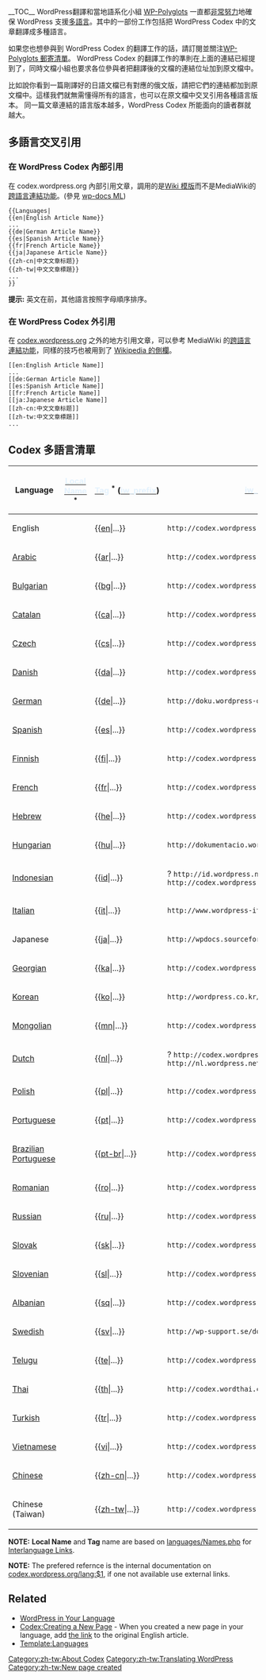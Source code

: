 {{Languages|
{{en|Multilingual Codex}}
{{pt-br|Codex_Multilingua}}
{{zh-cn|多国语言手册}}
{{zh-tw|多國語言手冊}}
}}
__TOC__
WordPress翻譯和當地語系化小組 [[Mailing_Lists#Polyglots|WP-Polyglots]] 一直都[[Translating_WordPress|非常努力]]地確保 WordPress 支援[[WordPress in Your Language|多語言]]。其中的一部份工作包括把 WordPress Codex 中的文章翻譯成多種語言。

如果您也想參與到 WordPress Codex 的翻譯工作的話，請訂閱並關注[[Mailing_Lists#Polyglots|WP-Polyglots 郵寄清單]]。 WordPress Codex 的翻譯工作的準則在上面的連結已經提到了，同時文檔小組也要求各位參與者把翻譯後的文檔的連結位址加到原文檔中。

比如說你看到一篇剛譯好的日語文檔已有對應的俄文版，請把它們的連結都加到原文檔中。這樣我們就無需懂得所有的語言，也可以在原文檔中交叉引用各種語言版本。 同一篇文章連結的語言版本越多，WordPress Codex 所能面向的讀者群就越大。

== 多語言交叉引用 ==

===在 WordPress Codex 內部引用===
在 codex.wordpress.org 內部引用文章，調用的是[[#Codex 多語言清單|Wiki 模版]]而不是MediaWiki的[[MediaWikiwiki:Manual:Interwiki#Interwiki links to other languages|跨語言連結功能]]。(參見 [http://comox.textdrive.com/pipermail/wp-docs/2009-April/001937.html wp-docs ML])
<pre>
{{Languages|
{{en|English Article Name}}
...
{{de|German Article Name}}
{{es|Spanish Article Name}}
{{fr|French Article Name}}
{{ja|Japanese Article Name}}
{{zh-cn|中文文章标题}}
{{zh-tw|中文文章標題}}
...
}}
</pre>

'''提示:''' 英文在前，其他語言按照字母順序排序。

===在 WordPress Codex 外引用===

在 [http://codex.wordpress.org/ codex.wordpress.org] 之外的地方引用文章，可以參考 MediaWiki 的[[MediaWikiwiki:Manual:Interwiki#Interwiki links to other languages|跨語言連結功能]]，同樣的技巧也被用到了 [[Wikipedia:|Wikipedia 的側欄]]。
<pre>
[[en:English Article Name]]
...
[[de:German Article Name]]
[[es:Spanish Article Name]]
[[fr:French Article Name]]
[[ja:Japanese Article Name]]
[[zh-cn:中文文章标题]]
[[zh-tw:中文文章標題]]
...
</pre>

== Codex 多語言清單 ==

{| class="widefat"
|- style="background:#464646; color:#d7d7d7;"
! '''Language'''
! [http://svn.wikimedia.org/viewvc/mediawiki/tags/REL1_14_0/phase3/languages/Names.php?revision=47655&view=markup&sortby=rev&sortdir=down&pathrev=47655 <span style="color: #e4f2fd">'''Local Name'''</span>] <sup>*</sup>
! style="white-space:nowrap" | [http://svn.wikimedia.org/viewvc/mediawiki/tags/REL1_14_0/phase3/languages/Names.php?revision=47655&view=markup&sortby=rev&sortdir=down&pathrev=47655 <span style="color: #e4f2fd">'''Tag'''</span>] <sup>*</sup> ([[mediawikiwiki:Interwiki table|<span style="color: #e4f2fd">iw_prefix</span>]])
! [[mediawikiwiki:Interwiki table|<span style="color: #e4f2fd"> '''iw_url'''</span>]]
! '''Notes'''
|-
| English
| {{en}}
| <nowiki>{{</nowiki>[[Template:en|en]]<nowiki>|...}}</nowiki>
| <code><nowiki>http://codex.wordpress.org/$1</nowiki></code>
| no prefix
|-
| [[:Category:Arabic Codex|Arabic]]
| {{ar}}
| <nowiki>{{</nowiki>[[Template:ar|ar]]<nowiki>|...}}</nowiki>
| <code><nowiki>http://codex.wordpress.org/ar:$1</nowiki></code>
| 
|-
| [[:Category:Bulgarian Codex|Bulgarian]]
| {{bg}}
| <nowiki>{{</nowiki>[[Template:bg|bg]]<nowiki>|...}}</nowiki>
| <code><nowiki>http://codex.wordpress.org/bg:$1</nowiki></code>
| 
|-
| [[:Category:Catalan Codex|Catalan]]
| {{ca}}
| <nowiki>{{</nowiki>[[Template:ca|ca]]<nowiki>|...}}</nowiki>
| <code><nowiki>http://codex.wordpress.org/ca:$1</nowiki></code>
| 
|-
| [[:Category:Czech Codex|Czech]]
| {{cs}}
| <nowiki>{{</nowiki>[[Template:cs|cs]]<nowiki>|...}}</nowiki>
| <code><nowiki>http://codex.wordpress.org/cs:$1</nowiki></code>
| 
|-
| [[:Category:Danish Codex|Danish]]
| {{da}}
| <nowiki>{{</nowiki>[[Template:da|da]]<nowiki>|...}}</nowiki>
| <code><nowiki>http://codex.wordpress.org/da:$1</nowiki></code>
| 
|-
| [[:Category:German Codex|German]]
| {{de}}
| <nowiki>{{</nowiki>[[Template:de|de]]<nowiki>|...}}</nowiki>
| <code><nowiki>http://doku.wordpress-deutschland.org/$1</nowiki></code>
| external
|-
| [[:Category:Spanish Codex|Spanish]]
| {{es}}
| <nowiki>{{</nowiki>[[Template:es|es]]<nowiki>|...}}</nowiki>
| <code><nowiki>http://codex.wordpress.org/es:$1</nowiki></code>
| 
|-
| [[:Category:Finnish Codex|Finnish]]
| {{fi}}
| <nowiki>{{</nowiki>[[Template:fi|fi]]<nowiki>|...}}</nowiki>
| <code><nowiki>http://codex.wordpress.org/fi:$1</nowiki></code>
|-
| [[:Category:French Codex|French]]
| {{fr}}
| <nowiki>{{</nowiki>[[Template:fr|fr]]<nowiki>|...}}</nowiki>
| <code><nowiki>http://codex.wordpress.org/fr:$1</nowiki></code>
| 
|-
| [[:Category:Hebrew Codex|Hebrew]]
| {{he}}
| <nowiki>{{</nowiki>[[Template:he|he]]<nowiki>|...}}</nowiki>
| <code><nowiki>http://codex.wordpress.org/he:$1</nowiki></code>
| 
|-
| [[:Category:Hungarian Codex|Hungarian]]
| {{hu}}
| <nowiki>{{</nowiki>[[Template:hu|hu]]<nowiki>|...}}</nowiki>
| <code><nowiki>http://dokumentacio.word-press.hu/$1</nowiki></code>
| external
|-
| [[:Category:Indonesian Codex|Indonesian]]
| style="white-space:nowrap" | {{id}}
| <nowiki>{{</nowiki>[[Template:id|id]]<nowiki>|...}}</nowiki>
| ? <code><nowiki>http://id.wordpress.net/codex/$1</nowiki></code> or <code><nowiki>http://codex.wordpress.org/id:$1</nowiki></code>
| external?
|-
| [[:Category:Italian Codex|Italian]]
| {{it}}
| <nowiki>{{</nowiki>[[Template:it|it]]<nowiki>|...}}</nowiki>
| <code><nowiki>http://www.wordpress-it.it/wiki/Main/$1</nowiki></code>
| external
|-
| Japanese
| {{ja/top}}
| <nowiki>{{</nowiki>[[Template:ja|ja]]<nowiki>|...}}</nowiki>
| <code><nowiki>http://wpdocs.sourceforge.jp/$1</nowiki></code>
| external
|-
| [[:Category:Georgian Codex|Georgian]]
| {{ka}}
| <nowiki>{{</nowiki>[[Template:ka|ka]]<nowiki>|...}}</nowiki>
| <code><nowiki>http://codex.wordpress.org/ka:$1</nowiki></code>
| 
|-
| [[:Category:Korean Codex|Korean]]
| {{ko}}
| <nowiki>{{</nowiki>[[Template:ko|ko]]<nowiki>|...}}</nowiki>
| <code><nowiki>http://wordpress.co.kr/codex/$1</nowiki></code>
| external
|-
| [[:Category:Mongolian Codex|Mongolian]]
| {{mn}}
| <nowiki>{{</nowiki>[[Template:mn|mn]]<nowiki>|...}}</nowiki>
| <code><nowiki>http://codex.wordpress.org/mn:$1</nowiki></code>
|-
| [[:Category:Dutch Codex|Dutch]]
| {{nl}}<!-- Nederlands -->
| <nowiki>{{</nowiki>[[Template:nl|nl]]<nowiki>|...}}</nowiki>
| ? <code><nowiki>http://codex.wordpress.org/nl:$1</nowiki></code> or <code><nowiki>http://nl.wordpress.net/ontdek/$1/index.html</nowiki></code>
| external?
|-
| [[:Category:Polish Codex|Polish]]
| {{pl}}
| <nowiki>{{</nowiki>[[Template:pl|pl]]<nowiki>|...}}</nowiki>
| <code><nowiki>http://codex.wordpress.org/pl:$1</nowiki></code>
| 
|-
| [[:Category:Portuguese Codex|Portuguese]]
| {{pt}}
| <nowiki>{{</nowiki>[[Template:pt|pt]]<nowiki>|...}}</nowiki>
| <code><nowiki>http://codex.wordpress.org/pt:$1</nowiki></code>
| 
|-
| [[:Category:Brazilian Portuguese Codex|Brazilian Portuguese]]
| {{pt-br}}
| <nowiki>{{</nowiki>[[Template:pt-br|pt-br]]<nowiki>|...}}</nowiki>
| <code><nowiki>http://codex.wordpress.org/pt-br:$1</nowiki></code>
|
|-
| [[:Category:Romanian Codex|Romanian]]
| {{ro}}
| <nowiki>{{</nowiki>[[Template:ro|ro]]<nowiki>|...}}</nowiki>
| <code><nowiki>http://codex.wordpress.org/$1</nowiki></code>
| 
|-
| [[:Category:Russian Codex|Russian]]
| {{ru}}
| <nowiki>{{</nowiki>[[Template:ru|ru]]<nowiki>|...}}</nowiki>
| <code><nowiki>http://codex.wordpress.org/$1</nowiki></code>
| no prefix
|-
| [[:Category:Slovak Codex|Slovak]]
| {{sk}}
| <nowiki>{{</nowiki>[[Template:sk|sk]]<nowiki>|...}}</nowiki>
| <code><nowiki>http://codex.wordpress.org/sk:$1</nowiki></code>
| 
|-
| [[:Category:Slovenian Codex|Slovenian]]
| {{sl}}
| <nowiki>{{</nowiki>[[Template:sl|sl]]<nowiki>|...}}</nowiki>
| <code><nowiki>http://codex.wordpress.org/sl:$1</nowiki></code>
| 
|-
| [[:Category:Albanian Codex|Albanian]]
| {{sq}}
| <nowiki>{{</nowiki>[[Template:sq|sq]]<nowiki>|...}}</nowiki>
| <code><nowiki>http://codex.wordpress.org/al:$1</nowiki></code>
| 
|-
| [[:Category:Swedish Codex|Swedish]]
| {{sv}}
| <nowiki>{{</nowiki>[[Template:sv|sv]]<nowiki>|...}}</nowiki>
| <code><nowiki>http://wp-support.se/dokumentation/$1</nowiki></code>
| external
|-
| [[:Category:Telugu Codex|Telugu]]
| {{te}}
| <nowiki>{{</nowiki>[[Template:te|te]]<nowiki>|...}}</nowiki>
| <code><nowiki>http://codex.wordpress.org/te:$1</nowiki></code> 
|-
| [[:Category:Thai Codex|Thai]]
| {{th}}
| <nowiki>{{</nowiki>[[Template:th|th]]<nowiki>|...}}</nowiki>
| <code><nowiki>http://codex.wordthai.com/$1</nowiki></code> 
| external
|-
| [[:Category:Turkish Codex|Turkish]]
| {{tr}}
| <nowiki>{{</nowiki>[[Template:tr|tr]]<nowiki>|...}}</nowiki>
| <code><nowiki>http://codex.wordpress.org/tr:$1</nowiki></code>
| 
|-
| [[:Category:Vietnamese Codex|Vietnamese]]
| {{vi}}
| <nowiki>{{</nowiki>[[Template:vi|vi]]<nowiki>|...}}</nowiki>
| <code><nowiki>http://codex.wordpress.org/vi:$1</nowiki></code>
| 
|-
| [[:Category:Chinese Codex|Chinese]]
| {{zh-cn}}
| style="white-space:nowrap" | <nowiki>{{</nowiki>[[Template:zh-cn|zh-cn]]<nowiki>|...}}</nowiki>
| <code><nowiki>http://codex.wordpress.org/zh-cn:$1</nowiki></code>
|-
| Chinese (Taiwan)
| {{zh-tw}}
| style="white-space:nowrap" | <nowiki>{{</nowiki>[[Template:zh-tw|zh-tw]]<nowiki>|...}}</nowiki>
| <code><nowiki>http://codex.wordpress.org/zh-tw:$1</nowiki></code>
| 
|}

'''NOTE:''' '''Local Name''' and '''Tag''' name are based on [http://svn.wikimedia.org/viewvc/mediawiki/tags/REL1_14_0/phase3/languages/Names.php?revision=47655&view=markup&sortby=rev&sortdir=down&pathrev=47655 languages/Names.php] for [[MediaWikiwiki:Manual:Interwiki#Interwiki links to other languages|Interlanguage Links]].

'''NOTE:''' The prefered refernce is the internal documentation on [http://codex.wordpress.org codex.wordpress.org/lang:$1], if one not available use external links.

== Related ==
* [[WordPress in Your Language]]
* [[Codex:Creating a New Page]] - When you created a new page in your language, add [[#Language Cross Reference|the link]] to the original English article.
* [[Template:Languages]]
<!-- * [[Template:Language Template]] -->

[[Category:zh-tw:About Codex]]
[[Category:zh-tw:Translating WordPress]]
[[Category:zh-tw:New page created]]